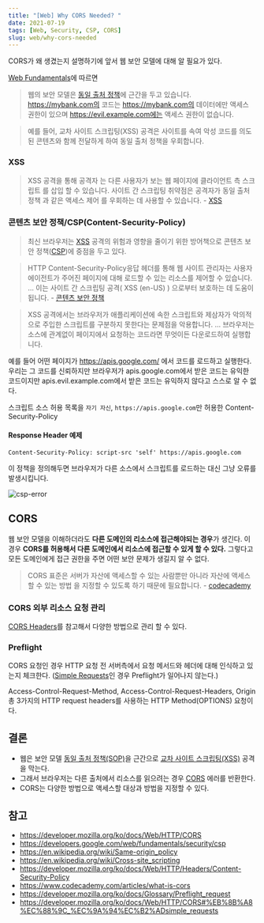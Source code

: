 ```yaml
---
title: "[Web] Why CORS Needed? "
date: 2021-07-19
tags: [Web, Security, CSP, CORS]
slug: web/why-cors-needed
---
```


CORS가 왜 생겼는지 설명하기에 앞서 웹 보안 모델에 대해 알 필요가 있다.

[Web Fundamentals][wf]에 따르면

> 웹의 보안 모델은 [동일 출처 정책][sop]에 근간을 두고 있습니다. https://mybank.com의 코드는 https://mybank.com의 데이터에만 액세스 권한이 있으며 https://evil.example.com에는 액세스 권한이 없습니다.

> 예를 들어, 교차 사이트 스크립팅(XSS) 공격은 사이트를 속여 악성 코드를 의도된 콘텐츠와 함께 전달하게 하여 동일 출처 정책을 우회합니다.

### XSS

> XSS 공격을 통해 공격자 는 다른 사용자가 보는 웹 페이지에 클라이언트 측 스크립트 를 삽입 할 수 있습니다. 사이트 간 스크립팅 취약점은 공격자가 동일 출처 정책 과 같은 액세스 제어 를 우회하는 데 사용할 수 있습니다. - [XSS][xss]

### 콘텐츠 보안 정책/CSP(Content-Security-Policy)

> 최신 브라우저는 [XSS][xss] 공격의 위험과 영향을 줄이기 위한 방어책으로 콘텐츠 보안 정책([CSP][csp])에 중점을 두고 있다.

> HTTP Content-Security-Policy응답 헤더를 통해 웹 사이트 관리자는 사용자 에이전트가 주어진 페이지에 대해 로드할 수 있는 리소스를 제어할 수 있습니다. ... 이는 사이트 간 스크립팅 공격( XSS (en-US) ) 으로부터 보호하는 데 도움이 됩니다. - [콘텐츠 보안 정책][csp]

> XSS 공격에서는 브라우저가 애플리케이션에 속한 스크립트와 제삼자가 악의적으로 주입한 스크립트를 구분하지 못한다는 문제점을 악용합니다. ... 브라우저는 소스에 관계없이 페이지에서 요청하는 코드라면 무엇이든 다운로드하여 실행합니다.

예를 들어 어떤 페이지가 https://apis.google.com/ 에서 코드를 로드하고 실행한다. 우리는 그 코드를 신뢰하지만 브라우저가 apis.google.com에서 받은 코드는 유익한 코드이지만 apis.evil.example.com에서 받은 코드는 유익하지 않다고 스스로 알 수 없다.

스크립트 소스 허용 목록을 `자기 자신`, `https://apis.google.com`만 허용한 Content-Security-Policy

#### Response Header 예제

```
Content-Security-Policy: script-src 'self' https://apis.google.com
```

이 정책을 정의해두면 브라우저가 다른 소스에서 스크립트를 로드하는 대신 그냥 오류를 발생시킵니다.

![csp-error](https://developers.google.com/web/fundamentals/security/csp/images/csp-error.png)

## CORS

웹 보안 모델을 이해하더라도 **다른 도메인의 리소스에 접근해야되는 경우**가 생긴다. 이 경우 **CORS를 허용해서 다른 도메인에서 리소스에 접근할 수 있게 할 수 있다.** 그렇다고 모든 도메인에게 접근 권한을 주면 어떤 보안 문제가 생길지 알 수 없다.

> CORS 표준은 서버가 자산에 액세스할 수 있는 사람뿐만 아니라 자산에 액세스할 수 있는 방법 을 지정할 수 있도록 하기 때문에 필요합니다. - [codecademy][codecademy]

### CORS 외부 리소스 요청 관리

[CORS Headers][cors-headers]를 참고해서 다양한 방법으로 관리 할 수 있다.

### Preflight

CORS 요청인 경우 HTTP 요청 전 서버측에서 요청 메서드와 헤더에 대해 인식하고 있는지 체크한다. ([Simple Requests][simple-requests]인 경우 Preflight가 일어나지 않는다.)

Access-Control-Request-Method, Access-Control-Request-Headers, Origin 총 3가지의 HTTP request headers를 사용하는 HTTP Method(OPTIONS) 요청이다.

## 결론

- 웹은 보안 모델 [동일 출처 정책(SOP)][sop]을 근간으로 [교차 사이트 스크립팅(XSS)][xss] 공격을 막는다.
- 그래서 브라우저는 다른 출처에서 리소스를 읽으려는 경우 [CORS][cors] 에러를 반환한다.
- CORS는 다양한 방법으로 액세스할 대상과 방법을 지정할 수 있다.

## 참고

- https://developer.mozilla.org/ko/docs/Web/HTTP/CORS
- https://developers.google.com/web/fundamentals/security/csp
- https://en.wikipedia.org/wiki/Same-origin_policy
- https://en.wikipedia.org/wiki/Cross-site_scripting
- https://developer.mozilla.org/ko/docs/Web/HTTP/Headers/Content-Security-Policy
- https://www.codecademy.com/articles/what-is-cors
- https://developer.mozilla.org/ko/docs/Glossary/Preflight_request
- https://developer.mozilla.org/ko/docs/Web/HTTP/CORS#%EB%8B%A8%EC%88%9C_%EC%9A%94%EC%B2%ADsimple_requests

[cors]: https://developer.mozilla.org/ko/docs/Web/HTTP/CORS
[cors-headers]: https://developer.mozilla.org/en-US/docs/Web/HTTP/Headers#cors
[wf]: https://developers.google.com/web/fundamentals/security/csp
[sop]: https://en.wikipedia.org/wiki/Same-origin_policy
[xss]: https://en.wikipedia.org/wiki/Cross-site_scripting
[csp]: https://developer.mozilla.org/ko/docs/Web/HTTP/Headers/Content-Security-Policy
[codecademy]: https://www.codecademy.com/articles/what-is-cors
[preflight]: https://developer.mozilla.org/ko/docs/Glossary/Preflight_request
[simple-requests]: https://developer.mozilla.org/ko/docs/Web/HTTP/CORS#%EB%8B%A8%EC%88%9C_%EC%9A%94%EC%B2%ADsimple_requests
